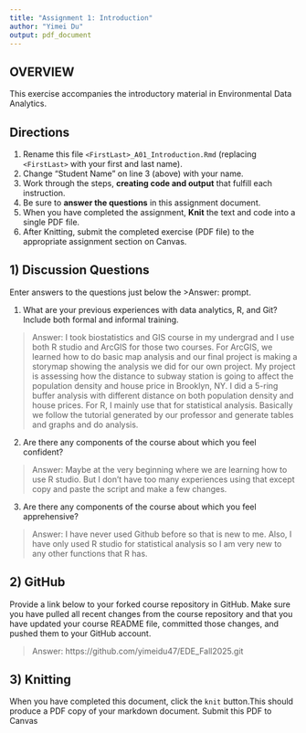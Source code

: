 ```yaml
---
title: "Assignment 1: Introduction"
author: "Yimei Du"
output: pdf_document
---
```


## OVERVIEW

This exercise accompanies the introductory material in Environmental Data Analytics. 

## Directions
1.  Rename this file `<FirstLast>_A01_Introduction.Rmd` (replacing `<FirstLast>` with your first and last name).
2.  Change "Student Name" on line 3 (above) with your name.
3.  Work through the steps, **creating code and output** that fulfill each instruction.
4.  Be sure to **answer the questions** in this assignment document.
5.  When you have completed the assignment, **Knit** the text and code into a single PDF file.
6.  After Knitting, submit the completed exercise (PDF file) to the appropriate assignment section on Canvas.


## 1) Discussion Questions
Enter answers to the questions just below the >Answer: prompt.

1. What are your previous experiences with data analytics, R, and Git? Include both formal and informal training.

> Answer: I took biostatistics and GIS course in my undergrad and I use both R studio and ArcGIS for those two courses. For ArcGIS, we learned how to do basic map analysis and our final project is making a storymap showing the analysis we did for our own project. My project is assessing how the distance to subway station is going to affect the population density and house price in Brooklyn, NY. I did a 5-ring buffer analysis with different distance on both population density and house prices. For R, I mainly use that for statistical analysis. Basically we follow the tutorial generated by our professor and generate tables and graphs and do analysis. 

2. Are there any components of the course about which you feel confident?

> Answer: Maybe at the very beginning where we are learning how to use R studio. But I don't have too many experiences using that except copy and paste the script and make a few changes. 

3. Are there any components of the course about which you feel apprehensive?

> Answer: I have never used Github before so that is new to me. Also, I have only used R studio for statistical analysis so I am very new to any other functions that R has. 


## 2) GitHub

Provide a link below to your forked course repository in GitHub. Make sure you have pulled all recent changes from the course repository and that you have updated your course README file, committed those changes, and pushed them to your GitHub account. 

> Answer: https://github.com/yimeidu47/EDE_Fall2025.git

## 3) Knitting
When you have completed this document, click the `knit` button.This should produce a PDF copy of your markdown document. Submit this PDF to Canvas 
